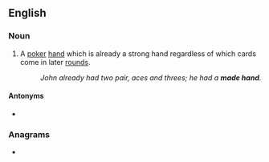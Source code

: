 ==English==

===Noun===
{{en-noun}}

# {{lb|en|poker}} A [[poker]] [[hand]] which is already a strong hand regardless of which cards come in later [[rounds]].
#: ''John already had two pair, aces and threes; he had a '''made hand'''.''

====Antonyms====
* {{l|en|drawing hand}}

===Anagrams===
* {{anagrams|en|hand made|hand-made|handmade}}